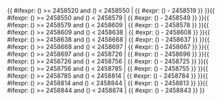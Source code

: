 <includeonly>{{ #ifexpr: ({{{1}}}) >= 2458520 and ({{{1}}}) < 2458550 | {{ #expr: ({{{1}}}) - 2458519 }} }}{{ #ifexpr: ({{{1}}}) >= 2458550 and ({{{1}}}) < 2458579 | {{ #expr: ({{{1}}}) - 2458549 }} }}{{ #ifexpr: ({{{1}}}) >= 2458579 and ({{{1}}}) < 2458609 | {{ #expr: ({{{1}}}) - 2458578 }} }}{{ #ifexpr: ({{{1}}}) >= 2458609 and ({{{1}}}) < 2458638 | {{ #expr: ({{{1}}}) - 2458608 }} }}{{ #ifexpr: ({{{1}}}) >= 2458638 and ({{{1}}}) < 2458668 | {{ #expr: ({{{1}}}) - 2458637 }} }}{{ #ifexpr: ({{{1}}}) >= 2458668 and ({{{1}}}) < 2458697 | {{ #expr: ({{{1}}}) - 2458667 }} }}{{ #ifexpr: ({{{1}}}) >= 2458697 and ({{{1}}}) < 2458726 | {{ #expr: ({{{1}}}) - 2458696 }} }}{{ #ifexpr: ({{{1}}}) >= 2458726 and ({{{1}}}) < 2458756 | {{ #expr: ({{{1}}}) - 2458725 }} }}{{ #ifexpr: ({{{1}}}) >= 2458756 and ({{{1}}}) < 2458785 | {{ #expr: ({{{1}}}) - 2458755 }} }}{{ #ifexpr: ({{{1}}}) >= 2458785 and ({{{1}}}) < 2458814 | {{ #expr: ({{{1}}}) - 2458784 }} }}{{ #ifexpr: ({{{1}}}) >= 2458814 and ({{{1}}}) < 2458844 | {{ #expr: ({{{1}}}) - 2458813 }} }}{{ #ifexpr: ({{{1}}}) >= 2458844 and ({{{1}}}) < 2458874 | {{ #expr: ({{{1}}}) - 2458843 }} }}</includeonly><noinclude>{{Chinese calendar/doc}}

[[Category:農曆模板|{{PAGENAME}}]]

</noinclude>